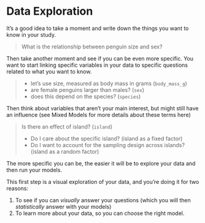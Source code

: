 # Data Exploration

It's a good idea to take a moment and write down the things you want to know in your
study. 

> What is the relationship between penguin size and sex?

Then take another moment and see if you can be even more specific. 
You want to start linking specific variables in your data to specific questions related to what you want to know.

> - let's use size, measured as body mass in grams (`body_mass_g`)
> - are female penguins larger than males? (`sex`)
> - does this depend on the species? (`species`)

Then think about variables that aren't your main interest, but might still have an influence (see Mixed Models for more details about these terms here)

> Is there an effect of island? (`island`)
> 
> - Do I care about the specific island? (island as a fixed factor)
> - Do I want to account for the sampling design across islands? (island as a random factor)


The more specific you can be, the easier it will be to explore your data and then run your models.

This first step is a visual exploration of your data, and you're doing it for two reasons:

1. To see if you can *visually* answer your questions (which you will then *statistically* answer with your models)
2. To learn more about your data, so you can choose the right model.





